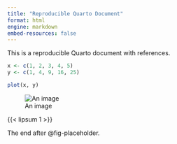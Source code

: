 ```yaml
---
title: "Reproducible Quarto Document"
format: html
engine: markdown
embed-resources: false
---
```


This is a reproducible Quarto document with references.

```r
x <- c(1, 2, 3, 4, 5)
y <- c(1, 4, 9, 16, 25)

plot(x, y)
```

![An image]({{< placeholder 600 400 >}}){#fig-placeholder}

{{< lipsum 1 >}}

The end after @fig-placeholder.
